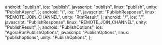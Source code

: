   android: "publish",
  ios: "publish",
  javascript: "publish",
  linux: "publish",
  unity: "PublishAsync",
};
  android: "/",
  ios: "/",
  javascript: "PublishResponse",
  linux: "REMOTE_JOIN_CHANNEL",
  unity: "RtmResult<PublishResult>",
};
  android: "/",
  ios: "/",
  javascript: "PublishResponse",
  linux: "REMOTE_JOIN_CHANNEL",
  unity: "PublishResult",
};
  android: "PublishOptions",
  ios: "AgoraRtmPublishOptions",
  javascript: "PublishOptions",
  linux: "publishoptions",
  unity: "PublishOptions",
};